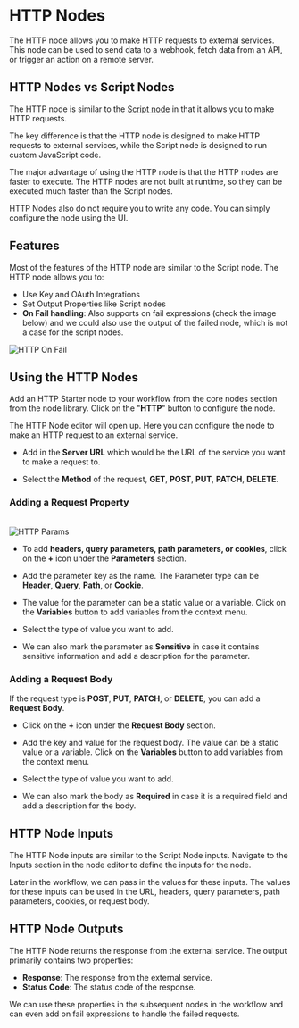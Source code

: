 

# HTTP Nodes

The HTTP node allows you to make HTTP requests to external services. This node can be used to send data to a webhook, fetch data from an API, or trigger an action on a remote server.

## HTTP Nodes vs Script Nodes

The HTTP node is similar to the [Script node](/script) in that it allows you to make HTTP requests. 

The key difference is that the HTTP node is designed to make HTTP requests to external services, while the Script node is designed to run custom JavaScript code.

The major advantage of using the HTTP node is that the HTTP nodes are faster to execute. The HTTP nodes are not built at runtime, so they can be executed much faster than the Script nodes.

HTTP Nodes also do not require you to write any code. You can simply configure the node using the UI.

## Features

Most of the features of the HTTP node are similar to the Script node. The HTTP node allows you to:

- Use Key and OAuth Integrations
- Set Output Properties like Script nodes
- **On Fail handling**: Also supports on fail expressions (check the image below) and we could also use the output of the failed node, which is not a case for the script nodes.

<Image src={httpOnfail} alt="HTTP On Fail" width={1200} />


## Using the HTTP Nodes

Add an HTTP Starter node to your workflow from the core nodes section from the node library. Click on the "**HTTP**" button to configure the node.

The HTTP Node editor will open up. Here you can configure the node to make an HTTP request to an external service. 

- Add in the **Server URL** which would be the URL of the service you want to make a request to. 

- Select the **Method** of the request, **GET**, **POST**, **PUT**, **PATCH**, **DELETE**.

### Adding a Request Property

<br />
<Image src={httpParams} alt="HTTP Params" width={1200} />

- To add **headers, query parameters, path parameters, or cookies**, click on the **+** icon under the **Parameters** section. 

- Add the parameter key as the name. The Parameter type can be **Header**, **Query**, **Path**, or **Cookie**. 

- The value for the parameter can be a static value or a variable. Click on the **Variables** button to add variables from the context menu. 

- Select the type of value you want to add. 

- We can also mark the parameter as **Sensitive** in case it contains sensitive information and add a description for the parameter.


### Adding a Request Body

If the request type is **POST**, **PUT**, **PATCH**, or **DELETE**, you can add a **Request Body**.

- Click on the **+** icon under the **Request Body** section.

- Add the key and value for the request body. The value can be a static value or a variable. Click on the **Variables** button to add variables from the context menu.

- Select the type of value you want to add.

- We can also mark the body as **Required** in case it is a required field and add a description for the body.

## HTTP Node Inputs

The HTTP Node inputs are similar to the Script Node inputs. Navigate to the Inputs section in the node editor to define the inputs for the node.

Later in the workflow, we can pass in the values for these inputs. The values for these inputs can be used in the URL, headers, query parameters, path parameters, cookies, or request body.

## HTTP Node Outputs

The HTTP Node returns the response from the external service. The output primarily contains two properties:

- **Response**: The response from the external service.
- **Status Code**: The status code of the response.

We can use these properties in the subsequent nodes in the workflow and can even add on fail expressions to handle the failed requests.